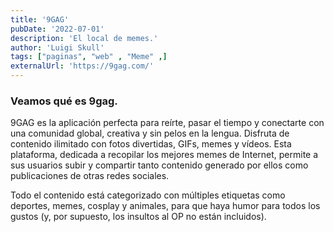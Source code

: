 ```yaml
---
title: '9GAG'
pubDate: '2022-07-01'
description: 'El local de memes.'
author: 'Luigi Skull'
tags: ["paginas", "web" , "Meme" ,]
externalUrl: 'https://9gag.com/' 
---
```



### Veamos qué es 9gag.


9GAG es la aplicación perfecta para reírte, pasar el tiempo y conectarte con una comunidad global, creativa y sin pelos en la lengua. Disfruta de contenido ilimitado con fotos divertidas, GIFs, memes y vídeos. Esta plataforma, dedicada a recopilar los mejores memes de Internet, permite a sus usuarios subir y compartir tanto contenido generado por ellos como publicaciones de otras redes sociales.

Todo el contenido está categorizado con múltiples etiquetas como deportes, memes, cosplay y animales, para que haya humor para todos los gustos (y, por supuesto, los insultos al OP no están incluidos).
